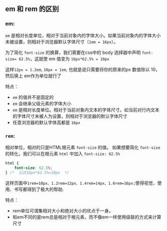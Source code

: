 ## em 和 rem 的区别

### em:


`em` 是相对长度单位，相对于当前对象内的字体大小。如果当前对象内的字体大小未被设置，则相对于浏览器默认字体尺寸（`1em = 16px`）。

为了简化 `font-size` 的换算，我们需要在css中的 body 选择器中声明 `font-size= 62.5%`，这就使 em 值变为 `16px*62.5% = 10px`

这样`12px = 1.2em`, `10px = 1em`, 也就是说只需要将你的原来的px 数值除以 10，然后换上 em作为单位就行了

特点：
- `em` 的值并不是固定的
- `em` 会继承父级元素的字体大小
- `em` 是相对长度单位。相对于当前对象内文本的字体尺寸。如当前对行内文本的字体尺寸未被人为设置，则相对于浏览器的默认字体尺寸
- 任意浏览器的默认字体高都是 `16px`

### `rem`:

相对单位，相对的只是HTML根元素 `font-size` 的值。
如果想要简化 `font-size` 的转化，我们可以在根元素 `html` 中加入 `font-size: 62.5%`
```css
html {
    font-size: 62.5%; 
} /*  公式16px*62.5%=10px  */ 
```
这样页面中`1rem=10px、1.2rem=12px、1.4rem=14px、1.6rem=16px;`使得视觉、使用、书写都得到了极大的帮助.

特点：
- rem单位可谓集相对大小和绝对大小的优点于一身。
- 和em不同的是rem总是相对于根元素，而不像em一样使用级联的方式来计算尺寸